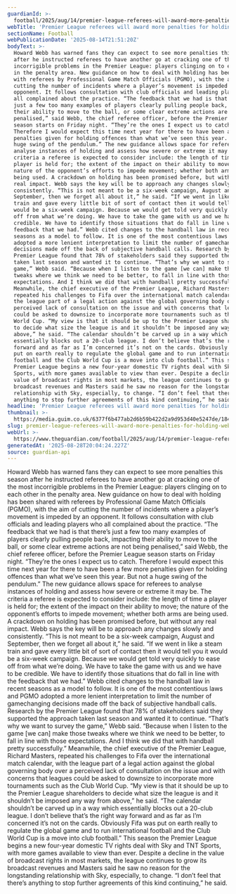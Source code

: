 ```yaml
---
guardianId: >-
  football/2025/aug/14/premier-league-referees-will-award-more-penalties-for-holding-webb-says
webTitle: 'Premier League referees will award more penalties for holding, Webb says'
sectionName: Football
webPublicationDate: '2025-08-14T21:51:20Z'
bodyText: >-
  Howard Webb has warned fans they can expect to see more penalties this season
  after he instructed referees to have another go at cracking one of the most
  incorrigible problems in the Premier League: players clinging on to each other
  in the penalty area. New guidance on how to deal with holding has been shared
  with referees by Professional Game Match Officials (PGMO), with the aim of
  cutting the number of incidents where a player’s movement is impeded by an
  opponent. It follows consultation with club officials and leading players who
  all complained about the practice. “The feedback that we had is that there’s
  just a few too many examples of players clearly pulling people back, impacting
  their ability to move to the ball, or some clear extreme actions are not being
  penalised,” said Webb, the chief referee officer, before the Premier League
  season starts on Friday night. “They’re the ones I expect us to catch.
  Therefore I would expect this time next year for there to have been a few more
  penalties given for holding offences than what we’ve seen this year. But not a
  huge swing of the pendulum.” The new guidance allows space for referees to
  analyse instances of holding and assess how severe or extreme it may be. The
  criteria a referee is expected to consider include: the length of time a
  player is held for; the extent of the impact on their ability to move; the
  nature of the opponent’s efforts to impede movement; whether both arms are
  being used. A crackdown on holding has been promised before, but without any
  real impact. Webb says the key will be to approach any changes slowly and
  consistently. “This is not meant to be a six-week campaign, August and
  September, then we forget all about it,” he said. “If we went in like a steam
  train and gave every little bit of sort of contact then it would tell you it
  would be a six-week campaign. Because we would get told very quickly to ease
  off from what we’re doing. We have to take the game with us and we have to be
  credible. We have to identify those situations that do fall in line with the
  feedback that we had.” Webb cited changes to the handball law in recent
  seasons as a model to follow. It is one of the most contentious laws and PGMO
  adopted a more lenient interpretation to limit the number of gamechanging
  decisions made off the back of subjective handball calls. Research by the
  Premier League found that 78% of stakeholders said they supported the approach
  taken last season and wanted it to continue. “That’s why we want to survey the
  game,” Webb said. “Because when I listen to the game [we can] make those
  tweaks where we think we need to be better, to fall in line with those
  expectations. And I think we did that with handball pretty successfully.”
  Meanwhile, the chief executive of the Premier League, Richard Masters,
  repeated his challenges to Fifa over the international match calendar, with
  the league part of a legal action against the global governing body over a
  perceived lack of consultation on the issue and with concerns that leagues
  could be asked to downsize to incorporate more tournaments such as the Club
  World Cup. “My view is that it should be up to the Premier League shareholders
  to decide what size the league is and it shouldn’t be imposed any way from
  above,” he said. “The calendar shouldn’t be carved up in a way which
  essentially blocks out a 20-club league. I don’t believe that’s the right way
  forward and as far as I’m concerned it’s not on the cards. Obviously Fifa was
  put on earth really to regulate the global game and to run international
  football and the Club World Cup is a move into club football.” This season the
  Premier League begins a new four-year domestic TV rights deal with Sky and TNT
  Sports, with more games available to view than ever. Despite a decline in the
  value of broadcast rights in most markets, the league continues to grow its
  broadcast revenues and Masters said he saw no reason for the longstanding
  relationship with Sky, especially, to change. “I don’t feel that there’s
  anything to stop further agreements of this kind continuing,” he said.
headline: 'Premier League referees will award more penalties for holding, Webb says'
thumbnail: >-
  https://media.guim.co.uk/6377f6b477ab2d6b59b422d2a9d953d40e5247de/184_13_3307_2645/500.jpg
slug: premier-league-referees-will-award-more-penalties-for-holding-webb-says
webUrl: >-
  https://www.theguardian.com/football/2025/aug/14/premier-league-referees-will-award-more-penalties-for-holding-webb-says
generatedAt: '2025-08-28T20:04:24.227Z'
source: guardian-api
---
```

Howard Webb has warned fans they can expect to see more penalties this season after he instructed referees to have another go at cracking one of the most incorrigible problems in the Premier League: players clinging on to each other in the penalty area. New guidance on how to deal with holding has been shared with referees by Professional Game Match Officials (PGMO), with the aim of cutting the number of incidents where a player’s movement is impeded by an opponent. It follows consultation with club officials and leading players who all complained about the practice. “The feedback that we had is that there’s just a few too many examples of players clearly pulling people back, impacting their ability to move to the ball, or some clear extreme actions are not being penalised,” said Webb, the chief referee officer, before the Premier League season starts on Friday night. “They’re the ones I expect us to catch. Therefore I would expect this time next year for there to have been a few more penalties given for holding offences than what we’ve seen this year. But not a huge swing of the pendulum.” The new guidance allows space for referees to analyse instances of holding and assess how severe or extreme it may be. The criteria a referee is expected to consider include: the length of time a player is held for; the extent of the impact on their ability to move; the nature of the opponent’s efforts to impede movement; whether both arms are being used. A crackdown on holding has been promised before, but without any real impact. Webb says the key will be to approach any changes slowly and consistently. “This is not meant to be a six-week campaign, August and September, then we forget all about it,” he said. “If we went in like a steam train and gave every little bit of sort of contact then it would tell you it would be a six-week campaign. Because we would get told very quickly to ease off from what we’re doing. We have to take the game with us and we have to be credible. We have to identify those situations that do fall in line with the feedback that we had.” Webb cited changes to the handball law in recent seasons as a model to follow. It is one of the most contentious laws and PGMO adopted a more lenient interpretation to limit the number of gamechanging decisions made off the back of subjective handball calls. Research by the Premier League found that 78% of stakeholders said they supported the approach taken last season and wanted it to continue. “That’s why we want to survey the game,” Webb said. “Because when I listen to the game [we can] make those tweaks where we think we need to be better, to fall in line with those expectations. And I think we did that with handball pretty successfully.” Meanwhile, the chief executive of the Premier League, Richard Masters, repeated his challenges to Fifa over the international match calendar, with the league part of a legal action against the global governing body over a perceived lack of consultation on the issue and with concerns that leagues could be asked to downsize to incorporate more tournaments such as the Club World Cup. “My view is that it should be up to the Premier League shareholders to decide what size the league is and it shouldn’t be imposed any way from above,” he said. “The calendar shouldn’t be carved up in a way which essentially blocks out a 20-club league. I don’t believe that’s the right way forward and as far as I’m concerned it’s not on the cards. Obviously Fifa was put on earth really to regulate the global game and to run international football and the Club World Cup is a move into club football.” This season the Premier League begins a new four-year domestic TV rights deal with Sky and TNT Sports, with more games available to view than ever. Despite a decline in the value of broadcast rights in most markets, the league continues to grow its broadcast revenues and Masters said he saw no reason for the longstanding relationship with Sky, especially, to change. “I don’t feel that there’s anything to stop further agreements of this kind continuing,” he said.
